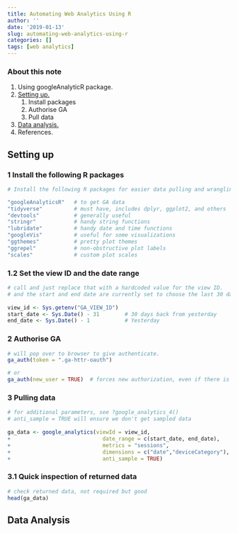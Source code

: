 ```yaml
---
title: Automating Web Analytics Using R
author: ''
date: '2019-01-13'
slug: automating-web-analytics-using-r
categories: []
tags: [web analytics]
---
```


### About this note 
1.  Using googleAnalyticR package.
2.  [Setting up.](#test1)
      1.  Install packages
      2.  Authorise GA
      3.  Pull data
3.  [Data analysis.](#test2)
4.  References.

## Setting up 
 
### 1 Install the following R packages {#test1}
 
```r
# Install the following R packages for easier data pulling and wrangling.

"googleAnalyticsR"   # to get GA data
"tidyverse"          # must have, includes dplyr, ggplot2, and others
"devtools"           # generally useful
"stringr"            # handy string functions
"lubridate"          # handy date and time functions
"googleVis"          # useful for some visualizations
"ggthemes"           # pretty plot themes
"ggrepel"            # non-obstructive plot labels
"scales"             # custom plot scales
```

### 1.2  Set the view ID and the date range
 
```r
# call and just replace that with a hardcoded value for the view ID. 
# and the start and end date are currently set to choose the last 30 days, but can be hardcoded as well
 
view_id <- Sys.getenv("GA_VIEW_ID")
start_date <- Sys.Date() - 31        # 30 days back from yesterday
end_date <- Sys.Date() - 1           # Yesterday
```
### 2 Authorise GA 
 
```r
# will pop over to browser to give authenticate.
ga_auth(token = ".ga-httr-oauth")

# or
ga_auth(new_user = TRUE)  # forces new authorization, even if there is a cached token

```

### 3 Pulling data

```r
# for additional parameters, see ?google_analytics_4() 
# anti_sample = TRUE will ensure we don't get sampled data
 
ga_data <- google_analytics(viewId = view_id,
+                             date_range = c(start_date, end_date),
+                             metrics = "sessions",
+                             dimensions = c("date","deviceCategory"),
+                             anti_sample = TRUE)
```
### 3.1 Quick inspection of returned data

```r
# check returned data, not required but good
head(ga_data)
```

## Data Analysis {#test2}